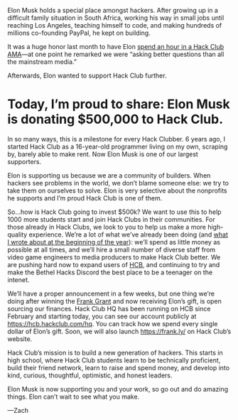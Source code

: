 Elon Musk holds a special place amongst hackers. After growing up in a difficult
family situation in South Africa, working his way in small jobs until reaching
Los Angeles, teaching himself to code, and making hundreds of millions
co-founding PayPal, he kept on building.

It was a huge honor last month to have Elon [spend an hour in a Hack Club
AMA](https://youtu.be/riru9OzScwk)—at one point he remarked we were “asking
better questions than all the mainstream media.”

Afterwards, Elon wanted to support Hack Club further.

# Today, I’m proud to share: Elon&nbsp;Musk is donating $500,000 to&nbsp;Hack&nbsp;Club.

In so many ways, this is a milestone for every Hack Clubber. 6 years ago, I
started Hack Club as a 16-year-old programmer living on my own, scraping by,
barely able to make rent. Now Elon Musk is one of our largest supporters.

Elon is supporting us because we are a community of builders. When hackers see
problems in the world, we don’t blame someone else: we try to take them on
ourselves to solve. Elon is very selective about the nonprofits he supports and
I’m proud Hack Club is one of them.

So…how is Hack Club going to invest $500k? We want to use this to help 1000 more
students start and join Hack Clubs in their communities. For those already in
Hack Clubs, we look to you to help us make a more high-quality experience. We’re
a lot of what we’ve already been doing (and [what I wrote about at the beginning
of the year](https://zachinto2020.wordpress.com/2019/12/31/as-midnight-approaches/)):
we’ll spend as little money as possible at all times, and we’ll hire a small
number of diverse staff from video game engineers to media producers to make
Hack Club better. We are pushing hard now to expand users of [HCB](https://hackclub.com/fiscal-sponsorship/),
and continuing to try and make the Bethel Hacks Discord the best place to be a teenager on the intenet.

We’ll have a proper announcement in a few weeks, but one thing we’re doing after
winning the [Frank Grant](https://grant.frank.ly/) and now receiving Elon’s
gift, is open sourcing our finances. Hack Club HQ has been running on HCB
since February and starting today, you can see our account publicly at
https://hcb.hackclub.com/hq. You can track how we spend every single dollar of
Elon’s gift. Soon, we will also launch https://frank.ly/ on Hack&nbsp;Club’s
website.

Hack Club’s mission is to build a new generation of hackers. This starts in high
school, where Hack Club students learn to be technically proficient, build their
friend network, learn to raise and spend money, and develop into kind, curious,
thoughtful, optimistic, and honest leaders.

Elon Musk is now supporting you and your work, so go out and do amazing things.
Elon can’t wait to see what you make.

—Zach
